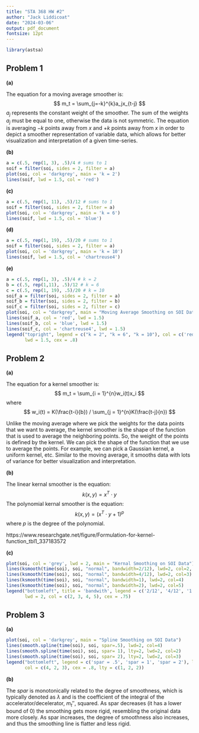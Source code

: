 ```yaml
---
title: "STA 368 HW #2"
author: "Jack Liddicoat"
date: "2024-03-06"
output: pdf_document
fontsize: 12pt
---
```


```r
library(astsa)
```


## **Problem 1**

**(a)**

The equation for a moving average smoother is:
$$
m_t = \sum_{j=-k}^{k}a_jx_{t-j}
$$
$a_j$ represents the constant weight of the smoother. The sum of the weights $a_j$ must be equal to one, otherwise the data is not symmetric. The equation is averaging $-k$ points away from $x$ and $+k$ points away from $x$ in order to depict a smoother representation of variable data, which allows for better visualization and interpretation of a given time-series.

**(b)**

```r
a = c(.5, rep(1, 3), .5)/4 # sums to 1
soif = filter(soi, sides = 2, filter = a)
plot(soi, col = 'darkgrey', main = 'k = 2')
lines(soif, lwd = 1.5, col = 'red')

```
**(c)**

```r
a = c(.5, rep(1, 11), .5)/12 # sums to 1
soif = filter(soi, sides = 2, filter = a)
plot(soi, col = 'darkgrey', main = 'k = 6')
lines(soif, lwd = 1.5, col = 'blue')

```

**(d)**

```r
a = c(.5, rep(1, 19), .5)/20 # sums to 1
soif = filter(soi, sides = 2, filter = a)
plot(soi, col = 'darkgrey', main = 'k = 10')
lines(soif, lwd = 1.5, col = 'chartreuse4')

```

**(e)**
```r
a = c(.5, rep(1, 3), .5)/4 # k = 2
b = c(.5, rep(1,11), .5)/12 # k = 6
c = c(.5, rep(1, 19), .5)/20 # k = 10
soif_a = filter(soi, sides = 2, filter = a)
soif_b = filter(soi, sides = 2, filter = b)
soif_c = filter(soi, sides = 2, filter = c)
plot(soi, col = "darkgrey", main = "Moving Average Smoothing on SOI Data")
lines(soif_a, col = 'red', lwd = 1.5)
lines(soif_b, col = 'blue', lwd = 1.5)
lines(soif_c, col = 'chartreuse4', lwd = 1.5)
legend("topright", legend = c("k = 2", "k = 6", "k = 10"), col = c('red', 'blue', 'chartreuse4'),
       lwd = 1.5, cex = .8)
```

## **Problem 2**

**(a)**

The equation for a kernel smoother is:
$$
m_t = \sum_{i = 1}^{n}w_i(t)x_i
$$
where
$$
w_i(t) = K(\frac{t-i}{b}) / \sum_{j = 1}^{n}K(\frac{t-j}{n})
$$

Unlike the moving average where we pick the weights for the data points that we want to average, the kernel smoother is the shape of the function that is used to average the neighboring points. So, the weight of the points is defined by the kernel. We can pick the shape of the function that we use to average the points. For example, we can pick a Gaussian kernel, a uniform kernel, etc. Similar to the moving average, it smooths data with lots of variance for better visualization and interpretation. 

**(b)**

The linear kernal smoother is the equation:
$$
k(x, y) = x^T \cdot y
$$
The polynomial kernal smoother is the equation:
$$
k(x, y) = (x^T \cdot y + 1)^p
$$
where $p$ is the degree of the polynomial.

https://www.researchgate.net/figure/Formulation-for-kernel-function_tbl1_337183572

**(c)**
```r
plot(soi, col = 'grey', lwd = 2, main = "Kernal Smoothing on SOI Data")
lines(ksmooth(time(soi), soi, "normal", bandwidth=2/12), lwd=2, col=2, type = 'l')
lines(ksmooth(time(soi), soi, "normal", bandwidth=4/12), lwd=2, col=3)
lines(ksmooth(time(soi), soi, "normal", bandwidth=1), lwd=2, col=4)
lines(ksmooth(time(soi), soi, "normal", bandwidth=2), lwd=2, col=5)
legend("bottomleft", title = 'bandwith', legend = c('2/12', '4/12', '1', '2'),
       lwd = 2, col = c(2, 3, 4, 5), cex = .75)
```

## **Problem 3**

**(a)**
```r
plot(soi, col = 'darkgrey', main = "Spline Smoothing on SOI Data")
lines(smooth.spline(time(soi), soi, spar=.5), lwd=2, col=4)
lines(smooth.spline(time(soi), soi, spar= 1), lty=2, lwd=2, col=2)
lines(smooth.spline(time(soi), soi, spar= 2), lty=2, lwd=2, col=3)
legend("bottomleft", legend = c('spar = .5', 'spar = 1', 'spar = 2'), lwd = 2,
       col = c(4, 2, 3), cex = .8, lty = c(1, 2, 2))
```

**(b)**

The $spar$ is monotonically related to the degree of smoothness, which is typically denoted as $\lambda$ and is the coefficient of the integral of the accelerator/decelerator, $m_t''$, squared. As spar decreases (it has a lower bound of 0) the smoothing gets more rigid, resembling the original data more closely. As spar increases, the degree of smoothness also increases, and thus the smoothing line is flatter and less rigid.
